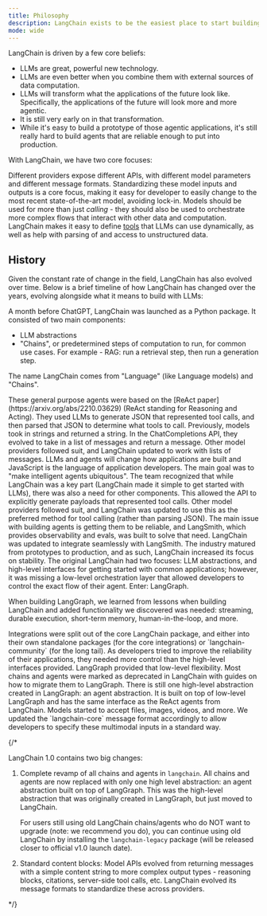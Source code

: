 ```yaml
---
title: Philosophy
description: LangChain exists to be the easiest place to start building with LLMs, while also being flexible and production-ready.
mode: wide
---
```



<AlphaCallout />

LangChain is driven by a few core beliefs:

- LLMs are great, powerful new technology.
- LLMs are even better when you combine them with external sources of data computation.
- LLMs will transform what the applications of the future look like. Specifically, the applications of the future will look more and more agentic.
- It is still very early on in that transformation.
- While it's easy to build a prototype of those agentic applications, it's still really hard to build agents that are reliable enough to put into production.

With LangChain, we have two core focuses:

<Steps>
<Step title="We want to make it possible for developers to build with whatever the best model is at the time.">

Different providers expose different APIs, with different model parameters and different message formats.
Standardizing these model inputs and outputs is a core focus, making it easy for developer to easily change to the most recent state-of-the-art model, avoiding lock-in.
</Step>
<Step title="We want to make it easy to use these models to orchestrate more complex flows that interact with other data and computation.">
Models should be used for more than just *calling* - they should also be used to orchestrate more complex flows that interact with other data and computation. LangChain makes it easy to define [tools](/oss/python/langchain/tools) that LLMs can use dynamically, as well as help with parsing of and access to unstructured data.
</Step>
</Steps>

## History

Given the constant rate of change in the field, LangChain has also evolved over time. Below is a brief timeline of how LangChain has changed over the years, evolving alongside what it means to build with LLMs:

<Card title="October 24, 2022: LangChain launched as a Python package" horizontal>
A month before ChatGPT, LangChain was launched as a Python package. It consisted of two main components:

- LLM abstractions
- "Chains", or predetermined steps of computation to run, for common use cases. For example - RAG: run a retrieval step, then run a generation step.

The name LangChain comes from "Language" (like Language models) and "Chains".
</Card>


<Card title="December 2022: The first general purpose agents were added to LangChain." horizontal>
These general purpose agents were based on the [ReAct paper](https://arxiv.org/abs/2210.03629) (ReAct standing for Reasoning and Acting). They used LLMs to generate JSON that represented tool calls, and then parsed that JSON to determine what tools to call.
</Card>


<Card title="January 2023: OpenAI releases a 'Chat Completion' API" horizontal>
Previously, models took in strings and returned a string. In the ChatCompletions API, they evolved to take in a list of messages and return a message. Other model providers followed suit, and LangChain updated to work with lists of messages.
</Card>

<Card title="January 2023: LangChain releases a JavaScript version" horizontal>
LLMs and agents will change how applications are built and JavaScript is the language of application developers.
</Card>

<Card title="February 2023: LangChain Inc. was formed as a company around the open source LangChain project" horizontal>
The main goal was to "make intelligent agents ubiquitous". The team recognized that while LangChain was a key part (LangChain made it simple to get started with LLMs), there was also a need for other components.
</Card>

<Card title="Spring 2023: OpenAI releases 'function calling' in their API" horizontal>
This allowed the API to explicitly generate payloads that represented tool calls. Other model providers followed suit, and LangChain was updated to use this as the preferred method for tool calling (rather than parsing JSON).
</Card>

<Card title="Summer 2023: LangSmith is released as closed source platform by LangChain Inc., providing observability and evals" horizontal>
The main issue with building agents is getting them to be reliable, and LangSmith, which provides observability and evals, was built to solve that need. LangChain was updated to integrate seamlessly with LangSmith.
</Card>

<Card title="January 2024: langchain releases 0.1, its first non-0.0.x" horizontal>
The industry matured from prototypes to production, and as such, LangChain increased its focus on stability.
</Card>

<Card title="February 2024: LangGraph is released as an open-source library" horizontal>
The original LangChain had two focuses: LLM abstractions, and high-level interfaces for getting started with common applications; however, it was missing a low-level orchestration layer that allowed developers to control the exact flow of their agent. Enter: LangGraph.

When building LangGraph, we learned from lessons when building LangChain and added functionality we discovered was needed: streaming, durable execution, short-term memory, human-in-the-loop, and more.
</Card>

<Card title="Summer 2024: LangChain has over 700 integrations" horizontal>
Integrations were split out of the core LangChain package, and either into their own standalone packages (for the core integrations) or `langchain-community` (for the long tail).
</Card>

<Card title="Fall 2024: LangGraph becomes the preferred way to build any AI applications that's more than a single LLM call" horizontal>
As developers tried to improve the reliability of their applications, they needed more control than the high-level interfaces provided. LangGraph provided that low-level flexibility. Most chains and agents were marked as deprecated in LangChain with guides on how to migrate them to LangGraph. There is still one high-level abstraction created in LangGraph: an agent abstraction. It is built on top of low-level LangGraph and has the same interface as the ReAct agents from LangChain.
</Card>

<Card title="Spring 2025: Model APIs become more multimodal" horizontal>
Models started to accept files, images, videos, and more. We updated the `langchain-core` message format accordingly to allow developers to specify these multimodal inputs in a standard way.
</Card>

{/*

<Card title="Fall 2025: LangChain releases 1.0 with two major changes" horizontal>

LangChain 1.0 contains two big changes:

1. Complete revamp of all chains and agents in `langchain`. All chains and agents are now replaced with only one high level abstraction: an agent abstraction built on top of LangGraph. This was the high-level abstraction that was originally created in LangGraph, but just moved to LangChain.

    For users still using old LangChain chains/agents who do NOT want to upgrade (note: we recommend you do), you can continue using old LangChain by installing the `langchain-legacy` package (will be released closer to official v1.0 launch date).

2. Standard content blocks: Model APIs evolved from returning messages with a simple content string to more complex output types - reasoning blocks, citations, server-side tool calls, etc. LangChain evolved its message formats to standardize these across providers.

</Card>

*/}
